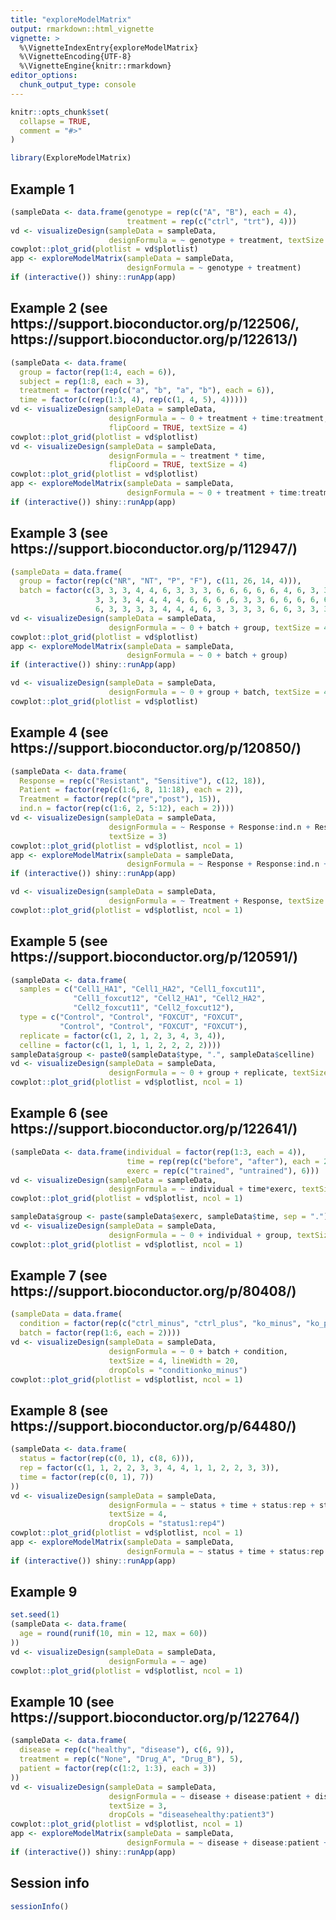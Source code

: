 ```yaml
---
title: "exploreModelMatrix"
output: rmarkdown::html_vignette
vignette: >
  %\VignetteIndexEntry{exploreModelMatrix}
  %\VignetteEncoding{UTF-8}
  %\VignetteEngine{knitr::rmarkdown}
editor_options: 
  chunk_output_type: console
---
```


```r
knitr::opts_chunk$set(
  collapse = TRUE,
  comment = "#>"
)
```

```r
library(ExploreModelMatrix)
```

## Example 1

```r
(sampleData <- data.frame(genotype = rep(c("A", "B"), each = 4),
                          treatment = rep(c("ctrl", "trt"), 4)))
vd <- visualizeDesign(sampleData = sampleData, 
                      designFormula = ~ genotype + treatment, textSize = 4)
cowplot::plot_grid(plotlist = vd$plotlist)
app <- exploreModelMatrix(sampleData = sampleData,
                          designFormula = ~ genotype + treatment)
if (interactive()) shiny::runApp(app)
```

## Example 2 (see https://support.bioconductor.org/p/122506/, https://support.bioconductor.org/p/122613/)

```r
(sampleData <- data.frame(
  group = factor(rep(1:4, each = 6)),
  subject = rep(1:8, each = 3),
  treatment = factor(rep(c("a", "b", "a", "b"), each = 6)),
  time = factor(c(rep(1:3, 4), rep(c(1, 4, 5), 4)))))
vd <- visualizeDesign(sampleData = sampleData,
                      designFormula = ~ 0 + treatment + time:treatment, 
                      flipCoord = TRUE, textSize = 4)
cowplot::plot_grid(plotlist = vd$plotlist)
vd <- visualizeDesign(sampleData = sampleData,
                      designFormula = ~ treatment * time, 
                      flipCoord = TRUE, textSize = 4)
cowplot::plot_grid(plotlist = vd$plotlist)
app <- exploreModelMatrix(sampleData = sampleData,
                          designFormula = ~ 0 + treatment + time:treatment)
if (interactive()) shiny::runApp(app)
```

## Example 3 (see https://support.bioconductor.org/p/112947/)

```r
(sampleData = data.frame(
  group = factor(rep(c("NR", "NT", "P", "F"), c(11, 26, 14, 4))),
  batch = factor(c(3, 3, 3, 4, 4, 6, 3, 3, 3, 6, 6, 6, 6, 6, 4, 6, 3, 3, 
                   3, 3, 3, 4, 4, 4, 4, 6, 6, 6 ,6, 3, 3, 6, 6, 6, 6, 6, 
                   6, 3, 3, 3, 3, 4, 4, 4, 6, 3, 3, 3, 3, 6, 6, 3, 3, 3, 3))))
vd <- visualizeDesign(sampleData = sampleData,
                      designFormula = ~ 0 + batch + group, textSize = 4)
cowplot::plot_grid(plotlist = vd$plotlist)
app <- exploreModelMatrix(sampleData = sampleData,
                          designFormula = ~ 0 + batch + group)
if (interactive()) shiny::runApp(app)

vd <- visualizeDesign(sampleData = sampleData,
                      designFormula = ~ 0 + group + batch, textSize = 4)
cowplot::plot_grid(plotlist = vd$plotlist)
```

## Example 4 (see https://support.bioconductor.org/p/120850/)

```r
(sampleData <- data.frame(
  Response = rep(c("Resistant", "Sensitive"), c(12, 18)),
  Patient = factor(rep(c(1:6, 8, 11:18), each = 2)),
  Treatment = factor(rep(c("pre","post"), 15)), 
  ind.n = factor(rep(c(1:6, 2, 5:12), each = 2))))
vd <- visualizeDesign(sampleData = sampleData,
                      designFormula = ~ Response + Response:ind.n + Response:Treatment,
                      textSize = 3)
cowplot::plot_grid(plotlist = vd$plotlist, ncol = 1)
app <- exploreModelMatrix(sampleData = sampleData,
                          designFormula = ~ Response + Response:ind.n + Response:Treatment)
if (interactive()) shiny::runApp(app)
```

```r
vd <- visualizeDesign(sampleData = sampleData,
                      designFormula = ~ Treatment + Response, textSize = 4)
cowplot::plot_grid(plotlist = vd$plotlist, ncol = 1)
```

## Example 5 (see https://support.bioconductor.org/p/120591/)

```r
(sampleData <- data.frame(
  samples = c("Cell1_HA1", "Cell1_HA2", "Cell1_foxcut11", 
              "Cell1_foxcut12", "Cell2_HA1", "Cell2_HA2", 
              "Cell2_foxcut11", "Cell2_foxcut12"), 
  type = c("Control", "Control", "FOXCUT", "FOXCUT", 
           "Control", "Control", "FOXCUT", "FOXCUT"), 
  replicate = factor(c(1, 2, 1, 2, 3, 4, 3, 4)), 
  celline = factor(c(1, 1, 1, 1, 2, 2, 2, 2))))
sampleData$group <- paste0(sampleData$type, ".", sampleData$celline)
vd <- visualizeDesign(sampleData = sampleData,
                      designFormula = ~ 0 + group + replicate, textSize = 3)
cowplot::plot_grid(plotlist = vd$plotlist, ncol = 1)
```

## Example 6 (see https://support.bioconductor.org/p/122641/)

```r
(sampleData <- data.frame(individual = factor(rep(1:3, each = 4)), 
                          time = rep(rep(c("before", "after"), each = 2), 3), 
                          exerc = rep(c("trained", "untrained"), 6)))
vd <- visualizeDesign(sampleData = sampleData, 
                      designFormula = ~ individual + time*exerc, textSize = 4)
cowplot::plot_grid(plotlist = vd$plotlist, ncol = 1)
```

```r
sampleData$group <- paste(sampleData$exerc, sampleData$time, sep = ".")
vd <- visualizeDesign(sampleData = sampleData,
                      designFormula = ~ 0 + individual + group, textSize = 4)
cowplot::plot_grid(plotlist = vd$plotlist, ncol = 1)
```

## Example 7 (see https://support.bioconductor.org/p/80408/)

```r
(sampleData = data.frame(
  condition = factor(rep(c("ctrl_minus", "ctrl_plus", "ko_minus", "ko_plus"), 3)),
  batch = factor(rep(1:6, each = 2))))
vd <- visualizeDesign(sampleData = sampleData,
                      designFormula = ~ 0 + batch + condition, 
                      textSize = 4, lineWidth = 20, 
                      dropCols = "conditionko_minus")
cowplot::plot_grid(plotlist = vd$plotlist, ncol = 1)
```

## Example 8 (see https://support.bioconductor.org/p/64480/)

```r
(sampleData <- data.frame(
  status = factor(rep(c(0, 1), c(8, 6))),
  rep = factor(c(1, 1, 2, 2, 3, 3, 4, 4, 1, 1, 2, 2, 3, 3)),
  time = factor(rep(c(0, 1), 7))
))
vd <- visualizeDesign(sampleData = sampleData,
                      designFormula = ~ status + time + status:rep + status:time,
                      textSize = 4, 
                      dropCols = "status1:rep4")
cowplot::plot_grid(plotlist = vd$plotlist, ncol = 1)
app <- exploreModelMatrix(sampleData = sampleData, 
                          designFormula = ~ status + time + status:rep + status:time)
if (interactive()) shiny::runApp(app)
```

## Example 9

```r
set.seed(1)
(sampleData <- data.frame(
  age = round(runif(10, min = 12, max = 60))
))
vd <- visualizeDesign(sampleData = sampleData,
                      designFormula = ~ age)
cowplot::plot_grid(plotlist = vd$plotlist, ncol = 1)
```

## Example 10 (see https://support.bioconductor.org/p/122764/)

```r
(sampleData <- data.frame(
  disease = rep(c("healthy", "disease"), c(6, 9)),
  treatment = rep(c("None", "Drug_A", "Drug_B"), 5),
  patient = factor(rep(c(1:2, 1:3), each = 3))
))
vd <- visualizeDesign(sampleData = sampleData,
                      designFormula = ~ disease + disease:patient + disease:treatment,
                      textSize = 3, 
                      dropCols = "diseasehealthy:patient3")
cowplot::plot_grid(plotlist = vd$plotlist, ncol = 1)
app <- exploreModelMatrix(sampleData = sampleData, 
                          designFormula = ~ disease + disease:patient + disease:treatment)
if (interactive()) shiny::runApp(app)
```


## Session info

```r
sessionInfo()
```

